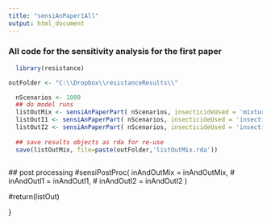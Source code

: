 ```yaml
---
title: "sensiAnPaper1All"
output: html_document
---
```


### All code for the sensitivity analysis for the first paper

```r
  library(resistance)

outFolder <- "C:\\Dropbox\\resistanceResults\\"

  nScenarios <- 1000
  ## do model runs
  listOutMix <- sensiAnPaperPart( nScenarios, insecticideUsed = 'mixture' )
  listOutI1 <- sensiAnPaperPart( nScenarios, insecticideUsed = 'insecticide1' )
  listOutI2 <- sensiAnPaperPart( nScenarios, insecticideUsed = 'insecticide2' )
  
  ## save results objects as rda for re-use
  save(listOutMix, file=paste(outFolder,'listOutMix.rda'))
  
```  

  
  
  ## post processing
  #sensiPostProc( inAndOutMix = inAndOutMix,
  #               inAndOutI1 = inAndOutI1,
  #               inAndOutI2 = inAndOutI2 )
  
  
  #return(listOut)
  
}